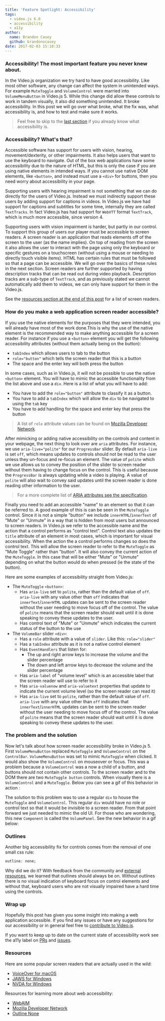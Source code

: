 ```yaml
---
title: 'Feature Spotlight: Accessibility'
tags:
  - video.js 6.0
  - accessibility
  - a11y
author:
  name: Brandon Casey
  github: brandonocasey
date: 2017-02-03 15:10:33
---
```



### Accessibility! The most important feature you never knew about.

In the Video.js organization we try hard to have good accessibility. Like most other software, any change can affect the system in unintended ways. For example `MuteToggle` and `VolumeControl` were married into `VolumeMenuButton` in Video.js 5. While this change did allow these controls to work in tandem visually, it also did something unintended. It broke accessibility. In this post we will go over what broke, what the fix was, what accessibility is, and how to test and make sure it works.

> Feel free to skip to the [last section](/blog/feature-spotlight-accessibility/#the-problem-and-the-solution) if you already know what accessibility is.

### Accessibility? What's that?

Accessible software has support for users with vision, hearing, movement/dexterity, or other impairments. It also helps users that want to use the keyboard to navigate. Out of the box web applications have some accessibility due to the nature of HTML, but this is only the case if you are using native elements in intended ways. If you cannot use native DOM elements, like `<button>`, and instead must use a `<div>` for buttons, then you need worry about accessibility in your page.

Supporting users with hearing impairment is not something that we can do directly for the users of Video.js. Instead we must indirectly support these users by adding support for captions in videos. In Video.js we have had support for captions and subtitles for some time, internally they are called `TextTracks`. In fact Video.js has had support for `WebVTT` format `TextTrack`, which is much more accessible, since version 4.

Supporting users with vision impairment is harder, but partly in our control. To support this group of users our player must be accessible to screen readers. A screen reader is an application that reads elements off of the screen to the user (as the name implies). On top of reading from the screen it also allows the user to interact with the page using only the keyboard or specific gestures on a touchscreen (without using a mouse or needing to directly touch visible items). HTML has certain rules that must be followed so that a page can be accessible. We will go over the basics of these rules in the next section. Screen readers are further supported by having description tracks that can be read out during video playback. Description tracks are a sub-type of `TextTrack`, and as previously stated we cannot automatically add them to videos, we can only have support for them in the Video.js.

See the [resources section at the end of this post](/blog/feature-spotlight-accessibility/#resources) for a list of screen readers.

### How do you make a web application screen reader accessible?

If you use the native elements for the purposes that they were intended, you will already have most of the work done.This is why the use of the native element is the recommended way to make anything accessible for a screen reader. For instance if you use a `<button>` element you will get the following accessibility attributes (without them actually being on the button):
* `tabIndex` which allows users to tab to the button
* `role="button"` which tells the screen reader that this is a button
* The space and the enter key will both press the button

In some cases, such as in Video.js, it will not be possible to use the native `<button>` element. You will have to mimic the accessible functionality from the list above and use a `div`. Here is a list of what you will have to add:
* You have to add the `role="button"` attribute to classify it as a button.
* You have to add a `tabIndex` which will allow the `div` to be navigated to using the `tab` key
* You have to add handling for the space and enter key that press the button

> A list of `role` attribute values can be found on [Mozilla Developer Network](https://developer.mozilla.org/en-US/docs/Web/Accessibility/ARIA/ARIA_Techniques#Composite_roles).

After mimicking or adding native accessibility on the controls and content in your webpage, the next thing to look over are `aria` attributes. For instance, we use `aria-live="polite"` for our `ProgressBar` slider. By default `aria-live` is set `off`, which means updates to controls should not be read to the user unless they un-focus and re-focus an element. The value of `polite` which we use allows us to convey the position of the slider to screen reader without them having to change focus on the control. This is useful because the `ProgressBar` is always updating while a video is playing. A value of `polite` will also wait to convey said updates until the screen reader is done reading other information to the user.

> For a more complete list of [ARIA attributes see the specification](https://www.w3.org/TR/wai-aria-1.1/).

Finally you need to add an accessible "name" to an element so that it can be referred to. A good example of this is can be seen in the `MuteToggle` control. Since it is not a simple "button" we include `innerHTML`/`innerText` of "Mute" or "Unmute" in a way that is hidden from most users but announced to screen readers. In Video.js we refer to the accessible name and the action that a control performs as "control text". Control text also updates the `title` attribute of an element in most cases, which is important for visual accessibility. When the action the a control performs changes so does the control text. This will allow the screen reader to refer to the `MuteToggle` as "Mute Toggle" rather than "button". It will also convey the current action of the `MuteToggle`. In this case that will be either "Mute" or "Unmute" depending on what the button would do when pressed (ie the state of the button).

Here are some examples of accessibility straight from Video.js:
* The `MuteToggle` `<button>`:
  * Has `aria-live` set to `polite`, rather than the default value of `off`. `aria-live` with any value other than `off` indicates that `innerText`/`innerHTML` updates can be sent to the screen reader without the user needing to move focus off of the control. The value of `polite` means that the screen reader should wait until it is done speaking to convey these updates to the user.
  * Has control text of "Mute" or "Unmute" which indicates the current status of the button to the use
* The `VolumeBar` slider `<div>`:
  * Has a `role` attribute with a value of `slider`. Like this: `role="slider"`
  * Has a `tabIndex` attribute as it is not a native control element
  * Has `EventHandlers` that listen for:
    * The up and right arrow keys to increase the volume and the slider percentage
    * The down and left arrow keys to decrease the volume and the slider percentage
  * Has `aria-label` of "volume level" which is an accessible label that the screen reader will use to refer to it
  * Has `aria-valuenow` and `aria-valuetext` properties that update to indicate the current volume level (so the screen reader can read it)
  * Has `aria-live` set to `polite`, rather than the default value of `off`. `aria-live` with any value other than `off` indicates that `innerText`/`innerHTML` updates can be sent to the screen reader without the user needing to move focus off of the control. The value of `polite` means that the screen reader should wait until it is done speaking to convey these updates to the user.

### The problem and the solution

Now let's talk about how screen reader accessibility broke in Video.js 5. First `VolumeMenuButton` replaced `MuteToggle` and `VolumeControl` on the `ControlBar`. `VolumeMenuButton` was set to mimic `MuteToggle` when clicked. It would also show the `VolumeControl` on mouseover or focus. This was a problem because a `VolumeControl` was a now a child of a button, and buttons should not contain other controls. To the screen reader and to the DOM there are two `MuteToggle button` controls. When visually there is a `VolumeControl` and a `MuteToggle`. Below you can see a gif of this behavior in action :

<BlogImage alt="macOS `VoiceOver` Before The Fix" filename="blog/feature-spotlight-accessibility/before-the-fix.gif" />

The solution to this problem was to use a regular `div` to house the `MuteToggle` and `VolumeControl`. This regular `div` would have no role or control text so that it would be invisible to a screen reader. From that point forward we just needed to mimic the old UI. For those who are wondering, this new `Component` is called the `VolumePanel`. See the new behavior in a gif below:

<BlogImage alt="macOS `VoiceOver` After The Fix" filename="blog/feature-spotlight-accessibility/after-the-fix.gif" />

### Outlines

Another big accessibility fix for controls comes from the removal of one small css rule:

```css
outline: none;
```

Why did we do it? With feedback from the community and [external resources](http://www.outlinenone.com/), we learned that outlines should always be on. Without outlines there is no visual indication of keyboard focus on control elements and without that, keyboard users who are not visually impaired have a hard time using the controls.

### Wrap up

Hopefully this post has given you some insight into making a web application accessible. If you find any issues or have any suggestions for our accessibility or in general feel free to [contribute to Video.js](https://github.com/videojs/video.js/blob/master/CONTRIBUTING.md).

If you want to keep up to date on the current state of accessibility work see the a11y label on [PRs](https://github.com/videojs/video.js/pulls?q=is%3Apr+is%3Aopen+label%3Aa11y) and [issues](https://github.com/videojs/video.js/issues?q=is%3Aissue+is%3Aopen+label%3Aa11y).

### Resources

Here are some popular screen readers that are actually used in the wild:

* [VoiceOver for macOS](http://www.apple.com/accessibility/mac/vision/)
* [JAWS for Windows](https://www.freedomscientific.com/Downloads/JAWS)
* [NVDA for Windows](http://www.nvaccess.org/)

Resources for learning more about web accessibility:

* [WebAIM](http://webaim.org/)
* [Mozilla Developer Network](https://developer.mozilla.org/en-US/docs/Web/Accessibility)
* [Outline None](http://www.outlinenone.com/)
